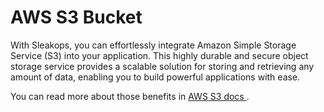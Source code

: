 
# AWS S3 Bucket

With Sleakops, you can effortlessly integrate Amazon Simple Storage Service (S3) into your application. 
This highly durable and secure object storage service provides a scalable solution for storing and retrieving any amount of data, enabling you to build powerful applications with ease.


You can read more about those benefits in [AWS S3 docs <FiExternalLink/>](https://aws.amazon.com/s3/).